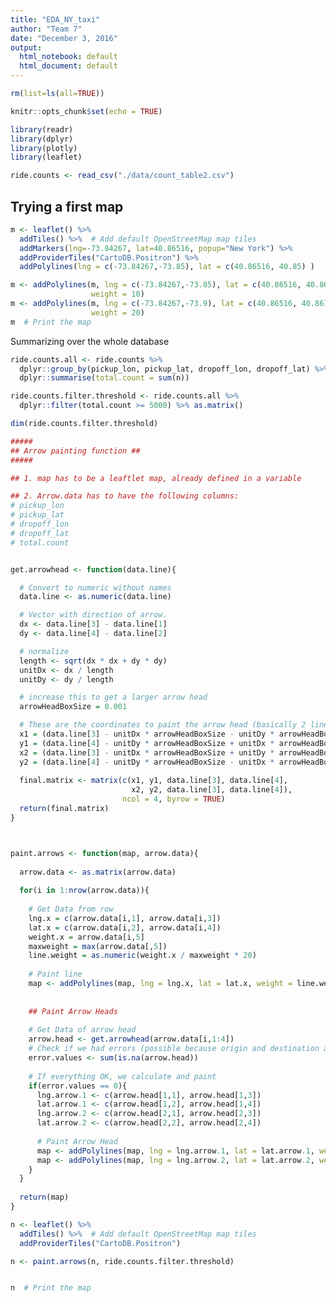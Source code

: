 ```yaml
---
title: "EDA_NY_taxi"
author: "Team 7"
date: "December 3, 2016"
output:
  html_notebook: default
  html_document: default
---
```


```r
rm(list=ls(all=TRUE))
```

```r
knitr::opts_chunk$set(echo = TRUE)

library(readr)
library(dplyr)
library(plotly)
library(leaflet)


```


```r
ride.counts <- read_csv("./data/count_table2.csv")

```

## Trying a first map
```r
m <- leaflet() %>%
  addTiles() %>%  # Add default OpenStreetMap map tiles
  addMarkers(lng=-73.84267, lat=40.86516, popup="New York") %>%
  addProviderTiles("CartoDB.Positron") %>%
  addPolylines(lng = c(-73.84267,-73.85), lat = c(40.86516, 40.85) )

m <- addPolylines(m, lng = c(-73.84267,-73.85), lat = c(40.86516, 40.86),
                  weight = 10)
m <- addPolylines(m, lng = c(-73.84267,-73.9), lat = c(40.86516, 40.86),
                  weight = 20)
m  # Print the map
```

Summarizing over the whole database
```r

ride.counts.all <- ride.counts %>% 
  dplyr::group_by(pickup_lon, pickup_lat, dropoff_lon, dropoff_lat) %>%
  dplyr::summarise(total.count = sum(n))

ride.counts.filter.threshold <- ride.counts.all %>%
  dplyr::filter(total.count >= 5000) %>% as.matrix()

dim(ride.counts.filter.threshold)
```


```r
#####
## Arrow painting function ##
#####

## 1. map has to be a leaftlet map, already defined in a variable

## 2. Arrow.data has to have the following columns:
# pickup_lon
# pickup_lat
# dropoff_lon
# dropoff_lat
# total.count


get.arrowhead <- function(data.line){

  # Convert to numeric without names
  data.line <- as.numeric(data.line)

  # Vector with direction of arrow.
  dx <- data.line[3] - data.line[1]
  dy <- data.line[4] - data.line[2]

  # normalize
  length <- sqrt(dx * dx + dy * dy)
  unitDx <- dx / length
  unitDy <- dy / length

  # increase this to get a larger arrow head
  arrowHeadBoxSize = 0.001

  # These are the coordinates to paint the arrow head (basically 2 lines)
  x1 = (data.line[3] - unitDx * arrowHeadBoxSize - unitDy * arrowHeadBoxSize)
  y1 = (data.line[4] - unitDy * arrowHeadBoxSize + unitDx * arrowHeadBoxSize)
  x2 = (data.line[3] - unitDx * arrowHeadBoxSize + unitDy * arrowHeadBoxSize)
  y2 = (data.line[4] - unitDy * arrowHeadBoxSize - unitDx * arrowHeadBoxSize)
  
  final.matrix <- matrix(c(x1, y1, data.line[3], data.line[4], 
                           x2, y2, data.line[3], data.line[4]), 
                         ncol = 4, byrow = TRUE)
  return(final.matrix)
}



paint.arrows <- function(map, arrow.data){
  
  arrow.data <- as.matrix(arrow.data)
  
  for(i in 1:nrow(arrow.data)){
    
    # Get Data from row
    lng.x = c(arrow.data[i,1], arrow.data[i,3])
    lat.x = c(arrow.data[i,2], arrow.data[i,4])
    weight.x = arrow.data[i,5]
    maxweight = max(arrow.data[,5])
    line.weight = as.numeric(weight.x / maxweight * 20)  
    
    # Paint line
    map <- addPolylines(map, lng = lng.x, lat = lat.x, weight = line.weight)
    
    
    ## Paint Arrow Heads
    
    # Get Data of arrow head
    arrow.head <- get.arrowhead(arrow.data[i,1:4])
    # Check if we had errors (possible because origin and destination are the same)
    error.values <- sum(is.na(arrow.head))
    
    # If everything OK, we calculate and paint
    if(error.values == 0){
      lng.arrow.1 <- c(arrow.head[1,1], arrow.head[1,3])
      lat.arrow.1 <- c(arrow.head[1,2], arrow.head[1,4])
      lng.arrow.2 <- c(arrow.head[2,1], arrow.head[2,3])
      lat.arrow.2 <- c(arrow.head[2,2], arrow.head[2,4])
  
      # Paint Arrow Head
      map <- addPolylines(map, lng = lng.arrow.1, lat = lat.arrow.1, weight = line.weight)    
      map <- addPolylines(map, lng = lng.arrow.2, lat = lat.arrow.2, weight = line.weight)        
    }
  }  
  
  return(map)
}

n <- leaflet() %>%
  addTiles() %>%  # Add default OpenStreetMap map tiles
  addProviderTiles("CartoDB.Positron")

n <- paint.arrows(n, ride.counts.filter.threshold)


n  # Print the map
```


